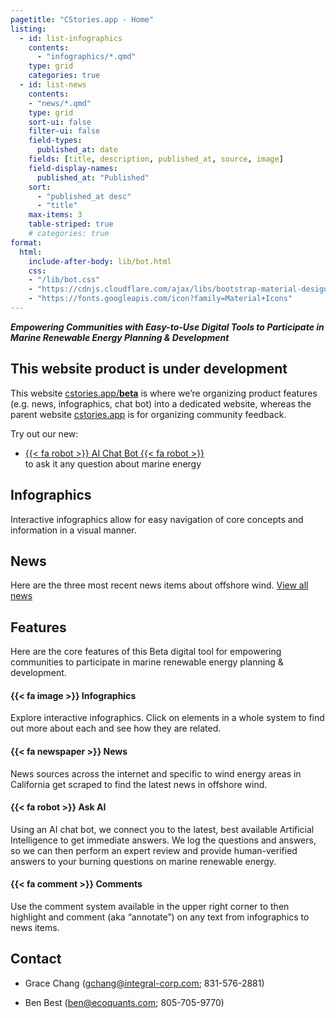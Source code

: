 ```yaml
---
pagetitle: "CStories.app - Home"
listing:
  - id: list-infographics
    contents:
      - "infographics/*.qmd"
    type: grid
    categories: true
  - id: list-news
    contents:
    - "news/*.qmd"
    type: grid
    sort-ui: false
    filter-ui: false
    field-types:
      published_at: date
    fields: [title, description, published_at, source, image]
    field-display-names:
      published_at: "Published"
    sort: 
      - "published_at desc"
      - "title"
    max-items: 3
    table-striped: true
    # categories: true
format:
  html:
    include-after-body: lib/bot.html
    css:
    - "/lib/bot.css"
    - "https://cdnjs.cloudflare.com/ajax/libs/bootstrap-material-design/4.0.2/bootstrap-material-design.css"
    - "https://fonts.googleapis.com/icon?family=Material+Icons"
---
```


***Empowering Communities with Easy-to-Use Digital Tools to Participate in Marine Renewable Energy Planning & Development***

::: {.callout-caution}
## This website product is under development

This website [cstories.app/**beta**](https://cstories.app/beta) is where we're organizing product features (e.g. news, infographics, chat bot) into a dedicated website, whereas the parent website
[cstories.app](https://cstories.app){target="_blank"} is for organizing community feedback.

Try out our new:

- [{{< fa robot >}} AI Chat Bot {{< fa robot >}}](./chat/bot.html)\
  to ask it any question about marine energy
:::


## Infographics

Interactive infographics allow for easy navigation of core concepts and information in a visual manner.

::: {#list-infographics}
:::

## News

Here are the three most recent news items about offshore wind. [View all news](news.qmd)

::: {#list-news}
:::

## Features

Here are the core features of this Beta digital tool for empowering communities to participate in marine renewable energy planning & development.

::: {.grid}

#### {{< fa image >}} Infographics {.g-col-12 .g-col-med-6 .g-col-lg-3}
Explore interactive infographics. Click on elements in a whole system to find out more about each and see how they are related.

#### {{< fa newspaper >}} News {.g-col-12 .g-col-med-6 .g-col-lg-3}
News sources across the internet and specific to wind energy areas in California get scraped to find the latest news in offshore wind.

#### {{< fa robot >}} Ask AI {.g-col-12 .g-col-med-6 .g-col-lg-3}
Using an AI chat bot, we connect you to the latest, best available Artificial Intelligence to get immediate answers. We log the questions and answers, so we can then perform an expert review and provide human-verified answers to your burning questions on marine renewable energy.

#### {{< fa comment >}} Comments {.g-col-12 .g-col-med-6 .g-col-lg-3}
Use the comment system available in the upper right corner to then highlight and comment (aka "annotate") on any text from infographics to news items.

:::

## Contact

-   Grace Chang ([gchang\@integral-corp.com](gchang@integral-corp.com); 831-576-2881)

-   Ben Best ([ben\@ecoquants.com](mailto:ben@ecoquants.com); 805-705-9770)
